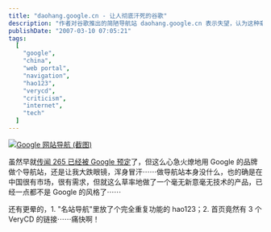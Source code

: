 ```yaml
---
title: "daohang.google.cn - 让人彻底汗死的谷歌"
description: "作者对谷歌推出的简陋导航站 daohang.google.cn 表示失望，认为这种毫无创新和技术含量的产品与谷歌品牌形象不符，并指出该导航站存在功能重复和链接布局不合理等问题。"
publishDate: "2007-03-10 07:05:21"
tags:
  [
    "google",
    "china",
    "web portal",
    "navigation",
    "hao123",
    "verycd",
    "criticism",
    "internet",
    "tech"
  ]
---
```


[![Google 网站导航 (截图)](http://files.xdanger.com/phlickr/129/415912193_eff056a270.jpg)](http://www.flickr.com/photos/xdanger/415912193/ "Photo Sharing")

虽然早就[传闻 265 已经被 Google 预定](http://wuhongsheng.com/2007/02/google_buy_a_chinese_portal.html)了，但这么心急火燎地用 Google 的品牌做个导航站，还是让我大跌眼镜，浑身冒汗⋯⋯做导航站本身没什么，也的确是在中国很有市场，很有需求，但就这么草率地做了一个毫无新意毫无技术的产品，已经一点都不是 Google 的风格了⋯⋯

还有更晕的，1. "名站导航"里放了个完全重复功能的 hao123；2. 首页竟然有 3 个 VeryCD 的链接⋯⋯痛快啊！
